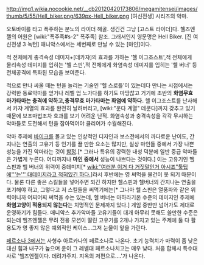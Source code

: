 http://img1.wikia.nocookie.net/__cb20120420173806/megamitensei/images/thumb/5/55/Hell_biker.png/639px-Hell_biker.png
[여신전생] 시리즈의 악마.

오토바이를 타고 폭주하는 분노의 라이더 해골. 생긴건 그냥 [고스트 라이더]다. 헬즈엔젤의 어원은 [wiki:"폭주족#s-2" 폭주족] 참조. 그래서인지 영문명은 Hell Biker. [진 여신전생 3 녹턴] 매니악스에서는 세번째로 만날 수 있는 [마인]이다.

적 전체에게 충격속성 데미지+[데카쟈]의 효과를 가하는 '헬 이그조스트',적 전체에게 물리속성 데미지를 입히는 '헬 스핀',적 전체에게 화염속성 데미지를 입히는 '헬 버너' 등 전체공격에 특화된 모습을 보여준다.

적으로 만나 싸울 때는 턴을 늘리는 기술인 '헬 스로틀'이 있는데다 만나는 시점에서는 강력한 동료악마를 얻거나 레벨 업 노가다를 하기도 마땅찮고 거기에 초반의 '''화염무효 마가타마는 충격에 약하고,충격무효 마가타마는 화염에 약하다.''' 헬 이그조스트를 난사해서 카쟈 계열의 효과를 완전히 날려버리고, [wiki:"운다 계열" 데쿤다]까지 갖추고 있기 때문에 보조마법조차 효과를 보기 어려운 난적. 화염속성과 충격속성을 각각 무시하는 악마들로 도전해서 턴을 잡아먹어야 클리어가 수월해진다. 

악마 주제에 [[바이크]]를 몰고 있는 인상적인 디자인과 보스전에서의 까다로운 난이도, 간지나는 연출의 고유기 등 인기를 끌 만한 요소는 많지만, 실상 마인들 중에서 가장 나쁜 성능을 가진 악마라는 것이 [[함정]].[* 그러나 특유의 강력한 내성 덕분에 일반 중급 악마들은 가볍게 누른다. 어디까지나 '''마인 중에서''' 성능이 나쁘다는 것이다.] 이는 고유기인 헬 스핀과 헬 버너의 위력이 중데미지[* [[wiki:"여러분 이거 다 거짓말인거 아시죠"툴팁에'''는''' 대데미지라고 적혀있긴 하다.]]]라서 후반에는 영 써먹을 물건이 못 되기 때문이다. 물론 다른 좋은 스킬들을 넣어주면 되긴 하지만 헬스핀과 헬버너의 간지나는 연출을 포기해야 하고, 그렇다고 저 스킬들을 써먹기에는[* 그나마 헬 스핀은 열풍파와 같은 위력이니까 어찌어찌 써먹을 수는 있는데, 헬 버너는 마하라기온 수준의 데미지인 주제에 '''화염고양이 적용되지 않는다'''는 치명적인 문제까지 있다.] 게임 중반만 넘어가도 제대로 운영하기가 힘들다. 매니악스 추가악마들 고유기들이 대개 아무리 못해도 쓸만한 수준은 되는데 헬즈엔젤은 무려 전용 모션이 딸린 고유기를 2개나 가지고 있는 주제에 둘 다 활용도가 영 좋지 않은 예외적인 케이스...그저 눈물이 앞을 가린다.

[[페르소나 3]]에서는 사형수 아르카나의 페르소나로 나온다. 초기 능력치가 마력이 좀 낮은 대신 힘과 내구가 높으며 운이 그 레벨대 페르소나치고는 매우 낮다. 처음 합체시 특수대사로 '헬즈엔젤이다. 데려가주지. 지옥의 저편으로....'가 나온다.
